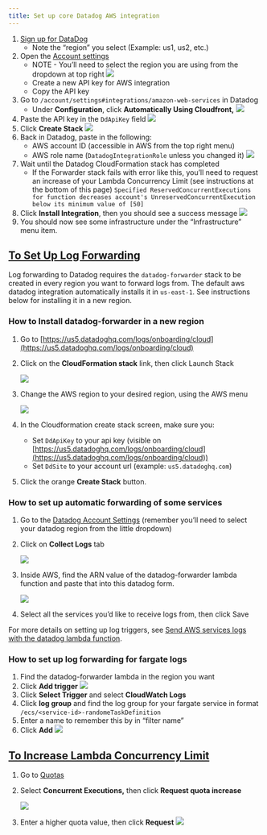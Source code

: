 ```yaml
---
title: Set up core Datadog AWS integration
---
```



1. [Sign up for DataDog](https://www.datadoghq.com/)
   - Note the “region” you select (Example: us1, us2, etc.)
2. Open the [Account settings](https://app.datadoghq.com/account/settings#integrations/amazon-web-services)
   - NOTE - You’ll need to select the region you are using from the dropdown at top right
     <Image rounded={true} className="w-full max-w-[500px]" src="https://res.cloudinary.com/djp21wtxm/image/upload/v1655160127/i1454x482-oMhD6lodYg-x_vomsyf.png" />
   - Create a new API key for AWS integration
   - Copy the API key
3. Go to `/account/settings#integrations/amazon-web-services` in Datadog
   - Under **Configuration**, click **Automatically Using Cloudfront,**
     <Image rounded={true} border={true} className="rounded-primary w-full max-w-[500px]" src="https://res.cloudinary.com/djp21wtxm/image/upload/v1655160531/i1600x1443-sxsIv_3SLsm1_wduc98.png" />
4. Paste the API key in the `DdApiKey` field
   <Image rounded={true} border={true} className="rounded-primary w-full max-w-[500px]" src="https://res.cloudinary.com/djp21wtxm/image/upload/v1655160681/i1600x1569-wPoYZn9964vU_pmyq25.png" />
5. Click **Create Stack**
   <Image rounded={true} border={true} className="rounded-primary w-full max-w-[500px]" src="https://res.cloudinary.com/djp21wtxm/image/upload/v1655160810/i928x280-3pPbhh5YWY_G_qlxa47.png" />
6. Back in Datadog, paste in the following:
   - AWS account ID (accessible in AWS from the top right menu)
   - AWS role name (`DatadogIntegrationRole` unless you changed it)
     <Image rounded={true} border={true} className="rounded-primary w-full max-w-[500px]" src="https://res.cloudinary.com/djp21wtxm/image/upload/v1655160878/i1168x798-h0-qCvboHdp0_z1zouk.png" />
7. Wait until the Datadog CloudFormation stack has completed
   - If the Forwarder stack fails with error like this, you’ll need to request an increase of your Lambda Concurrency Limit (see instructions at the bottom of this page)
     `Specified ReservedConcurrentExecutions for function decreases account's UnreservedConcurrentExecution below its minimum value of [50]`
8. Click **Install Integration**, then you should see a success message
   <Image rounded={true} border={true} className="rounded-primary w-full max-w-[360px]" src="https://res.cloudinary.com/djp21wtxm/image/upload/v1655161057/i682x206-fFjg2ZaWAa0B_wyoxsy.png" />
9. You should now see some infrastructure under the “Infrastructure” menu item.

## [To Set Up Log Forwarding](#to-set-up-log-forwarding)

Log forwarding to Datadog requires the `datadog-forwarder` stack to be created in every region you want to forward logs from. The default aws datadog integration automatically installs it in `us-east-1`. See instructions below for installing it in a new region.

### How to Install datadog-forwarder in a new region

1. Go to [https://us5.datadoghq.com/logs/onboarding/cloud](https://us5.datadoghq.com/logs/onboarding/cloud)
2. Click on the **CloudFormation stack** link, then click Launch Stack

   <Image rounded={true} border={true} className="rounded-primary w-full max-w-[300px]" src="https://res.cloudinary.com/djp21wtxm/image/upload/v1655161339/i534x222-hBSM2cPvzb-6_jlzwjb.png" />

3. Change the AWS region to your desired region, using the AWS menu

   <Image rounded={true} border={true} className="rounded-primary w-full max-w-[400px]" src="https://res.cloudinary.com/djp21wtxm/image/upload/v1655161441/i806x538-zVRZXDPoHXNr_yv3ucy.png" />

4. In the Cloudformation create stack screen, make sure you:
   - Set `DdApiKey` to your api key (visible on [https://us5.datadoghq.com/logs/onboarding/cloud](https://us5.datadoghq.com/logs/onboarding/cloud))
   - Set `DdSite` to your account url (example: `us5.datadoghq.com`)
5. Click the orange **Create Stack** button.

### How to set up automatic forwarding of some services

1. Go to the [Datadog Account Settings](https://app.datadoghq.com/account/settings#integrations/amazon_web_services)
   (remember you’ll need to select your datadog region from the little dropdown)
2. Click on **Collect Logs** tab

   <Image rounded={true} border={true} className="rounded-primary w-full max-w-[500px]" src="https://res.cloudinary.com/djp21wtxm/image/upload/v1655161527/i1600x514-5b2Spxnz7iEh_ew8waj.png" />

3. Inside AWS, find the ARN value of the datadog-forwarder lambda function and paste that into this datadog form.

   <Image rounded={true} border={true} className="rounded-primary w-full max-w-[500px]" src="https://res.cloudinary.com/djp21wtxm/image/upload/v1655161590/i1600x1414-6mQ4NpE8T5z2_z9zprn.png" />

4. Select all the services you’d like to receive logs from, then click Save

For more details on setting up log triggers, see [Send AWS services logs with the datadog lambda function](https://docs.datadoghq.com/logs/guide/send-aws-services-logs-with-the-datadog-lambda-function/?tab=awsconsole#automatically-set-up-triggers).

### How to set up log forwarding for fargate logs

1. Find the datadog-forwarder lambda in the region you want
2. Click **Add trigger**
   <Image rounded={true} border={true} className="rounded-primary w-full max-w-[500px]" src="https://res.cloudinary.com/djp21wtxm/image/upload/v1655161670/i1600x916-eOP_1A0Qv8J7_nlsfag.png" />
3. Click **Select Trigger** and select **CloudWatch Logs**
4. Click **log group** and find the log group for your fargate service in format `/ecs/<service-id>-randomeTaskDefinition`
5. Enter a name to remember this by in “filter name”
6. Click **Add**
   <Image rounded={true} border={true} className="rounded-primary w-full max-w-[500px]" src="https://res.cloudinary.com/djp21wtxm/image/upload/v1655161690/i1600x1217-wjTy9rUrjTfV_szrtqa.png" />

## [To Increase Lambda Concurrency Limit](#to-increase-lambda-concurrency-limit)

1. Go to [Quotas](https://console.aws.amazon.com/servicequotas/home/services/lambda/quotas)
2. Select **Concurrent Executions,** then click **Request quota increase**

   <Image rounded={true} border={true} className="rounded-primary w-full max-w-[500px]" src="https://res.cloudinary.com/djp21wtxm/image/upload/v1655161708/i1600x736-e1WNZ8Gh7x_H_q112ht.png" />

3. Enter a higher quota value, then click **Request**
   <Image rounded={true} border={true} className="rounded-primary w-full max-w-[500px]" src="https://res.cloudinary.com/djp21wtxm/image/upload/v1655161721/i1600x1531-tAohdINcu6jn_k7rdb8.png" />

